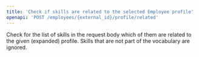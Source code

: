 ```yaml
---
title: 'Check if skills are related to the selected Employee profile'
openapi: 'POST /employees/{external_id}/profile/related'
---
```


Check for the list of skills in the request body which of them are related to the given (expanded) profile. Skills that are not part of the vocabulary are ignored.
